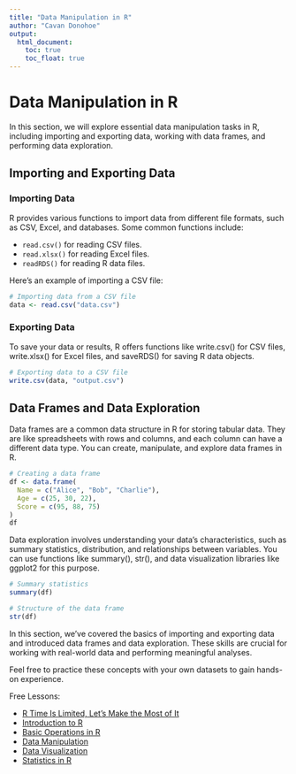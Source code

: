 ```yaml
---
title: "Data Manipulation in R"
author: "Cavan Donohoe"
output:
  html_document:
    toc: true
    toc_float: true
---
```


# Data Manipulation in R

In this section, we will explore essential data manipulation tasks in R, including importing and exporting data, working with data frames, and performing data exploration.

## Importing and Exporting Data

### Importing Data

R provides various functions to import data from different file formats, such as CSV, Excel, and databases. Some common functions include:

- `read.csv()` for reading CSV files.
- `read.xlsx()` for reading Excel files.
- `readRDS()` for reading R data files.

Here's an example of importing a CSV file:

```R
# Importing data from a CSV file
data <- read.csv("data.csv")
```

### Exporting Data
To save your data or results, R offers functions like write.csv() for CSV files, write.xlsx() for Excel files, and saveRDS() for saving R data objects.

```R
# Exporting data to a CSV file
write.csv(data, "output.csv")
```

## Data Frames and Data Exploration
Data frames are a common data structure in R for storing tabular data. They are like spreadsheets with rows and columns, and each column can have a different data type. You can create, manipulate, and explore data frames in R.

```r
# Creating a data frame
df <- data.frame(
  Name = c("Alice", "Bob", "Charlie"),
  Age = c(25, 30, 22),
  Score = c(95, 88, 75)
)
df
```


Data exploration involves understanding your data's characteristics, such as summary statistics, distribution, and relationships between variables. You can use functions like summary(), str(), and data visualization libraries like ggplot2 for this purpose.


```r
# Summary statistics
summary(df)

# Structure of the data frame
str(df)
```

In this section, we've covered the basics of importing and exporting data and introduced data frames and data exploration. These skills are crucial for working with real-world data and performing meaningful analyses.

Feel free to practice these concepts with your own datasets to gain hands-on experience.


Free Lessons:

- [R Time Is Limited, Let's Make the Most of It](https://cavandonohoe.github.io/learn_r.html)
- [Introduction to R](https://cavandonohoe.github.io/intro_to_r.html)
- [Basic Operations in R](https://cavandonohoe.github.io/basic_operations_r.html)
- [Data Manipulation](https://cavandonohoe.github.io/data_manipulation_r.html)
- [Data Visualization](https://cavandonohoe.github.io/data_visualization_r.html)
- [Statistics in R](https://cavandonohoe.github.io/statistics_with_r.html)
